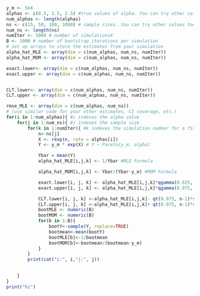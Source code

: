 ```r
y_m <- 5e4
alphas <- c(0.5, 1.5, 2.5) #true values of alpha. You can try other values too.
num_alphas <- length(alphas)
ns <- c(15, 50, 100, 1000) # sample sizes. You can try other values too.
num_ns <- length(ns)
numIter <- 1000 # number of simulationsX
B <- 1000 # number of bootstrap iterations per simulation
# set up arrays to store the estimates from your simulation
alpha_hat_MLE <- array(dim = c(num_alphas, num_ns, numIter))
alpha_hat_MOM <- array(dim = c(num_alphas, num_ns, numIter))

exact.lower<- array(dim = c(num_alphas, num_ns, numIter))
exact.upper <- array(dim = c(num_alphas, num_ns, numIter))


CLT.lower<- array(dim = c(num_alphas, num_ns, numIter))
CLT.upper <- array(dim = c(num_alphas, num_ns, numIter))

rmse_MLE <- array(dim = c(num_alphas, num_ns))
# (use similar code for your other estimates, CI coverage, etc.)
for(i in 1:num_alphas){ #i indexes the alpha value
    for(j in 1:num_ns){ #j indexes the sample size
        for(k in 1:numIter){ #k indexes the simulation number for a fixed n and alpha
            n<-ns[j]
            X <- rexp(n, rate = alphas[i])
            Y <- y_m * exp(X) # Y ~ Pareto(y_m, alpha)

            Ybar = mean(Y)
            alpha_hat_MLE[i,j,k] <- 1/Ybar #MLE Formula

            alpha_hat_MOM[i,j,k] <- Ybar/(Ybar-y_m) #MOM Formula

            exact.lower[i, j, k] <- alpha_hat_MLE[i,j,k]*qgamma(0.025, n, n)
            exact.upper[i, j, k] <- alpha_hat_MLE[i,j,k]*qgamma(0.975, n, n)

            CLT.lower[i, j, k] <-alpha_hat_MLE[i,j,k]- qt(0.975, n-1)*sqrt(n)*(1/sd(Y))
            CLT.upper[i, j, k] <-alpha_hat_MLE[i,j,k]+ qt(0.975, n-1)*sqrt(n)*(1/sd(Y))
            bootMLE <- numeric(B)
            bootMOM <- numeric(B)
            for(b in 1:B){
                bootY<-sample(Y, replace=TRUE)
                bootmean<-mean(bootY)
                bootMLE[b]<-1/bootmean
                bootMOM[b]<-bootmean/(bootmean-y_m)
            }
        }
        print(cat("i:", i,"j:", j))
        

    }   
}
print("hi")
```